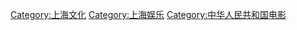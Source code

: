 [[Category:上海文化|Category:上海文化]]
[[Category:上海娱乐|Category:上海娱乐]]
[[Category:中华人民共和国电影|Category:中华人民共和国电影]]